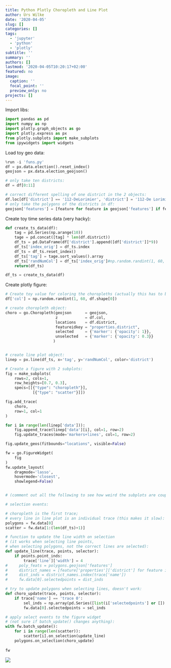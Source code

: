 ```yaml
---
title: Python Plotly Choropleth and Line Plot
author: Urs Wilke
date: '2020-04-05'
slug: []
categories: []
tags:
  - 'jupyter'
  - 'python'
  - 'plotly'
subtitle: ''
summary: ''
authors: []
lastmod: '2020-04-05T10:20:17+02:00'
featured: no
image:
  caption: ''
  focal_point: ''
  preview_only: no
projects: []
---
```




Import libs:

```python
import pandas as pd
import numpy as np
import plotly.graph_objects as go
import plotly.express as px
from plotly.subplots import make_subplots
from ipywidgets import widgets

```

Load toy geo data:

```python
%run -i 'funs.py'
df = px.data.election().reset_index()
geojson = px.data.election_geojson()

# only take ten districts:
df = df[0:11]

# correct different spelling of one district in the 2 objects:
df.loc[df['district'] == '112-DeLorimier', 'district'] = '112-De Lorimier'
# only take the polygons of the districts in df:
geojson['features'] = [feature for feature in geojson['features'] if feature['properties']['district'] in df.district.array]

```

Create toy time series data (very hacky):

```python
def create_ts_data(df):
    tag = pd.Series(np.arange(10))
    tage = pd.concat([tag] * len(df.district))
    df_ts = pd.DataFrame(df['district'].append([df['district']]*9))
    df_ts['index_orig'] = df_ts.index
    df_ts = df_ts.reset_index()
    df_ts['tag'] = tage.sort_values().array
    df_ts['randNumCol'] = df_ts['index_orig']#np.random.randint(1, 60, df_ts.shape[0])
    return(df_ts)

df_ts = create_ts_data(df)
```

Create plotly figure:

```python
# Create toy value for coloring the choropleths (actually this has to be derived from the time series data):
df['col'] = np.random.randint(1, 60, df.shape[0])

# create choropleth object:
choro = go.Choropleth(geojson      = geojson, 
                      z            = df.col,
                      locations    = df.district, 
                      featureidkey = "properties.district",
                      selected     = {'marker': {'opacity': 1}},
                      unselected   = {'marker': {'opacity': 0.3}}
                     )


# create line plot object:
linep = px.line(df_ts, x='tag', y='randNumCol', color='district')

# Create a figure with 2 subplots:
fig = make_subplots(
    rows=2, cols=1,
    row_heights=[0.7, 0.3],
    specs=[[{"type": "choropleth"}], 
            [{"type": "scatter"}]])

fig.add_trace(
    choro,
    row=1, col=1
)

for i in range(len(linep['data'])):
    fig.append_trace(linep['data'][i], col=1, row=2)
    fig.update_traces(mode='markers+lines', col=1, row=2)

fig.update_geos(fitbounds="locations", visible=False)

fw = go.FigureWidget(
    fig
)
fw.update_layout(
    dragmode='lasso', 
    hovermode='closest',
    showlegend=False)


# (comment out all the following to see how weird the subplots are coupled on selection events)

# selection events:

# choropleth is the first trace; 
# every line in line plot is an individual trace (this makes it slow):
polygons = fw.data[0]
scatter = fw.data[1:(len(df_ts)+1)]

# function to update the line width on selection 
# (it works when selecting line points, 
# when selecting polygons, not the correct lines are selected):
def update_line(trace, points, selector):
    if points.point_inds:
        trace['line']['width'] = 4
#     poly_feats = polygons.geojson['features']
#     district_names = [feature['properties']['district'] for feature in poly_feats]
#     dist_inds = district_names.index(trace['name'])
#     fw.data[0].selectedpoints = dist_inds

# try to update polygons when selecting lines, doesn't work:
def choro_update(trace, points, selector):
    if trace['name'] == 'trace 0':
        sel_inds = np.array(pd.Series([list(i['selectedpoints'] or []) for i in scatter]).astype(bool).astype(int))
        fw.data[0].selectedpoints = sel_inds

# apply select events to the figure widget
# (not sure if batch_update() changes anything):
with fw.batch_update():
    for i in range(len(scatter)):
        scatter[i].on_selection(update_line)
    polygons.on_selection(choro_update)
        
fw
```

![](plotly_snapshot.png)
